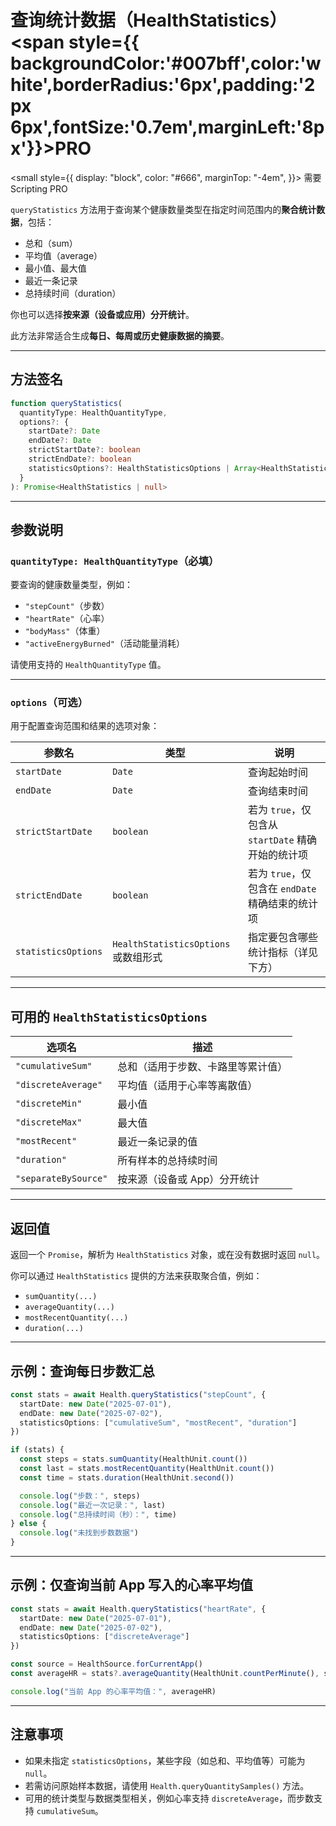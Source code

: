 # 查询统计数据（HealthStatistics） <span style={{ backgroundColor:'#007bff',color:'white',borderRadius:'6px',padding:'2px 6px',fontSize:'0.7em',marginLeft:'8px'}}>PRO</span>

<small
  style={{
    display: "block",
    color: "#666",
    marginTop: "-4em",
  }}>
  需要 Scripting PRO
</small>

`queryStatistics` 方法用于查询某个健康数量类型在指定时间范围内的**聚合统计数据**，包括：

* 总和（sum）
* 平均值（average）
* 最小值、最大值
* 最近一条记录
* 总持续时间（duration）

你也可以选择**按来源（设备或应用）分开统计**。

此方法非常适合生成**每日、每周或历史健康数据的摘要**。

---

## 方法签名

```ts
function queryStatistics(
  quantityType: HealthQuantityType,
  options?: {
    startDate?: Date
    endDate?: Date
    strictStartDate?: boolean
    strictEndDate?: boolean
    statisticsOptions?: HealthStatisticsOptions | Array<HealthStatisticsOptions>
  }
): Promise<HealthStatistics | null>
```

---

## 参数说明

### `quantityType: HealthQuantityType`（必填）

要查询的健康数量类型，例如：

* `"stepCount"`（步数）
* `"heartRate"`（心率）
* `"bodyMass"`（体重）
* `"activeEnergyBurned"`（活动能量消耗）

请使用支持的 `HealthQuantityType` 值。

---

### `options`（可选）

用于配置查询范围和结果的选项对象：

| 参数名                 | 类型                              | 说明                                  |
| ------------------- | ------------------------------- | ----------------------------------- |
| `startDate`         | `Date`                          | 查询起始时间                              |
| `endDate`           | `Date`                          | 查询结束时间                              |
| `strictStartDate`   | `boolean`                       | 若为 `true`，仅包含从 `startDate` 精确开始的统计项 |
| `strictEndDate`     | `boolean`                       | 若为 `true`，仅包含在 `endDate` 精确结束的统计项   |
| `statisticsOptions` | `HealthStatisticsOptions` 或数组形式 | 指定要包含哪些统计指标（详见下方）                   |

---

## 可用的 `HealthStatisticsOptions`

| 选项名                  | 描述                |
| -------------------- | ----------------- |
| `"cumulativeSum"`    | 总和（适用于步数、卡路里等累计值） |
| `"discreteAverage"`  | 平均值（适用于心率等离散值）    |
| `"discreteMin"`      | 最小值               |
| `"discreteMax"`      | 最大值               |
| `"mostRecent"`       | 最近一条记录的值          |
| `"duration"`         | 所有样本的总持续时间        |
| `"separateBySource"` | 按来源（设备或 App）分开统计  |

---

## 返回值

返回一个 `Promise`，解析为 `HealthStatistics` 对象，或在没有数据时返回 `null`。

你可以通过 `HealthStatistics` 提供的方法来获取聚合值，例如：

* `sumQuantity(...)`
* `averageQuantity(...)`
* `mostRecentQuantity(...)`
* `duration(...)`

---

## 示例：查询每日步数汇总

```ts
const stats = await Health.queryStatistics("stepCount", {
  startDate: new Date("2025-07-01"),
  endDate: new Date("2025-07-02"),
  statisticsOptions: ["cumulativeSum", "mostRecent", "duration"]
})

if (stats) {
  const steps = stats.sumQuantity(HealthUnit.count())
  const last = stats.mostRecentQuantity(HealthUnit.count())
  const time = stats.duration(HealthUnit.second())

  console.log("步数：", steps)
  console.log("最近一次记录：", last)
  console.log("总持续时间（秒）：", time)
} else {
  console.log("未找到步数数据")
}
```

---

## 示例：仅查询当前 App 写入的心率平均值

```ts
const stats = await Health.queryStatistics("heartRate", {
  startDate: new Date("2025-07-01"),
  endDate: new Date("2025-07-02"),
  statisticsOptions: ["discreteAverage"]
})

const source = HealthSource.forCurrentApp()
const averageHR = stats?.averageQuantity(HealthUnit.countPerMinute(), source)

console.log("当前 App 的心率平均值：", averageHR)
```

---

## 注意事项

* 如果未指定 `statisticsOptions`，某些字段（如总和、平均值等）可能为 `null`。
* 若需访问原始样本数据，请使用 `Health.queryQuantitySamples()` 方法。
* 可用的统计类型与数据类型相关，例如心率支持 `discreteAverage`，而步数支持 `cumulativeSum`。
